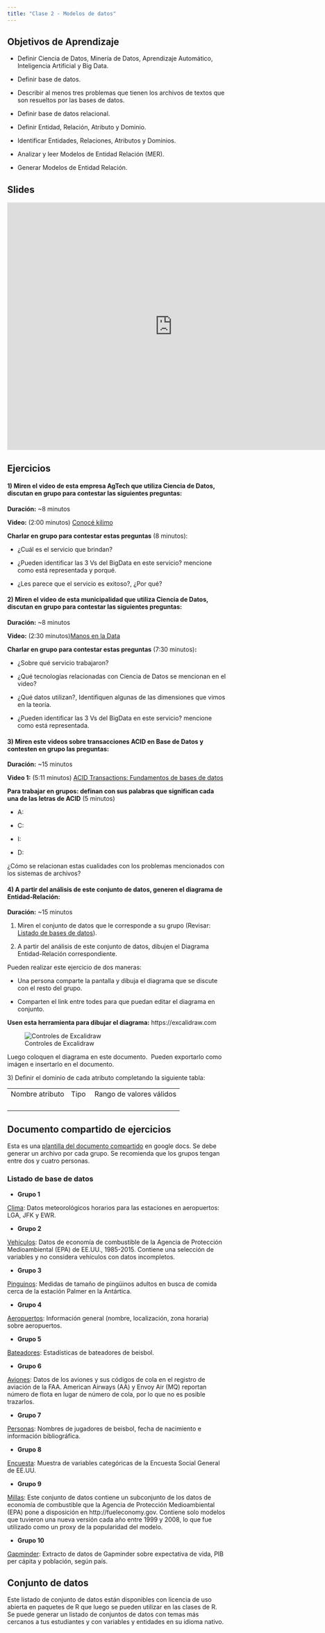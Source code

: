 ```yaml
---
title: "Clase 2 - Modelos de datos"
---
```


## Objetivos de Aprendizaje

-   Definir Ciencia de Datos, Minería de Datos, Aprendizaje Automático, Inteligencia Artificial y Big Data.

-   Definir base de datos.

-   Describir al menos tres problemas que tienen los archivos de textos que son resueltos por las bases de datos.

-   Definir base de datos relacional.

-   Definir Entidad, Relación, Atributo y Dominio.

-   Identificar Entidades, Relaciones, Atributos y Dominios.

-   Analizar y leer Modelos de Entidad Relación (MER).

-   Generar Modelos de Entidad Relación.

## Slides

<iframe src="https://docs.google.com/presentation/d/1hK34H55hKRaG8tn9LJ-AEayV2t9n3FVU1FBiP210Du0/embed?start=false&amp;loop=false&amp;delayms=3000" frameborder="0" width="760" height="569" allowfullscreen="true" mozallowfullscreen="true" webkitallowfullscreen="true">

</iframe>

## Ejercicios

#### 1) Miren el video de esta empresa AgTech que utiliza Ciencia de Datos, discutan en grupo para contestar las siguientes preguntas:

**Duración:** \~8 minutos

**Video:** (2:00 minutos) [Conocé kilimo](https://youtu.be/4lwa-6Li6t8)

**Charlar en grupo para contestar estas preguntas** (8 minutos):

-   ¿Cuál es el servicio que brindan? 

-   ¿Pueden identificar las 3 Vs del BigData en este servicio? mencione como está representada y porqué.

-   ¿Les parece que el servicio es exitoso?, ¿Por qué?\

#### 2) Miren el video de esta municipalidad que utiliza Ciencia de Datos, discutan en grupo para contestar las siguientes preguntas:

**Duración:** \~8 minutos

**Video:** (2:30 minutos)[Manos en la Data](https://www.youtube.com/watch?v=_s7YOkX6C2Y)

**Charlar en grupo para contestar estas preguntas** (7:30 minutos)**:**

-   ¿Sobre qué servicio trabajaron? 

-   ¿Qué tecnologías relacionadas con Ciencia de Datos se mencionan en el video? 

-   ¿Qué datos utilizan?, Identifiquen algunas de las dimensiones que vimos en la teoría.

-   ¿Pueden identificar las 3 Vs del BigData en este servicio? mencione como está representada.

#### 3) Miren este videos sobre transacciones ACID en Base de Datos y contesten en grupo las preguntas:

**Duración:** \~15 minutos

**Video 1:** (5:11 minutos) [ACID Transactions: Fundamentos de bases de datos](https://www.youtube.com/watch?v=0tAqp3w_K2o)

**Para trabajar en grupos: definan con sus palabras que significan cada una de las letras de ACID** (5 minutos)

-   A:

-   C:

-   I:

-   D:

¿Cómo se relacionan estas cualidades con los problemas mencionados con los sistemas de archivos? 

#### 4) A partir del análisis de este conjunto de datos, generen el diagrama de Entidad-Relación:

**Duración:** \~15 minutos

1.  Miren el conjunto de datos que le corresponde a su grupo (Revisar: [Listado de bases de datos](#listado-de-base-de-datos)).

2.  A partir del análisis de este conjunto de datos, dibujen el Diagrama Entidad-Relación correspondiente.

Pueden realizar este ejercicio de dos maneras:

-   Una persona comparte la pantalla y dibuja el diagrama que se discute con el resto del grupo.

-   Comparten el link entre todes para que puedan editar el diagrama en conjunto.

**Usen esta herramienta para dibujar el diagrama:** https://excalidraw.com

![Controles de Excalidraw](img/excalidraw.png){fig-alt="Pantalla de Excalidraw.  Arriba a la izquierda se marca el ícono para compartir y poder editar en grupo el diagrama (es el quinto y último icono en el menú).  También se marca el ícono para exportar el diagrama a una imagen (es el cuarto icono en el menú)"}

Luego coloquen el diagrama en este documento.  Pueden exportarlo como imágen e insertarlo en el documento.

3\) Definir el dominio de cada atributo completando la siguiente tabla:

|                 |       |                          |
|-----------------|-------|--------------------------|
| Nombre atributo | Tipo  | Rango de valores válidos |
|                 |       |                          |
|                 |       |                          |
|                 |       |                          |
|                 |       |                          |

::: callout-tip
## Documento compartido de ejercicios

Esta es una [plantilla del documento compartido](https://docs.google.com/document/d/1rTH3FnmbZkwT_-coW5vAXWghGWSttn5KowWSYftVRUc/edit?usp=sharing) en google docs. Se debe generar un archivo por cada grupo. Se recomienda que los grupos tengan entre dos y cuatro personas.
:::

### Listado de base de datos {#listado-de-base-de-datos}

-   **Grupo 1**

[Clima](https://drive.google.com/file/d/12s-769RMbqlYMJLT3jyiQJQQuElLhW81/view?usp=sharing): Datos meteorológicos horarios para las estaciones en aeropuertos: LGA, JFK y EWR.

-   **Grupo 2**

[Vehículos](https://drive.google.com/file/d/1BeWbefWcOWQSjO4toHVoaGh0o_lGX1rr/view?usp=sharing): Datos de economía de combustible de la Agencia de Protección Medioambiental (EPA) de EE.UU., 1985-2015. Contiene una selección de variables y no considera vehículos con datos incompletos.

-   **Grupo 3**

[Pinguinos](https://drive.google.com/file/d/1KKHJ2XBSWhxAyvupu19U283bYyx8LVCP/view?usp=sharing): Medidas de tamaño de pingüinos adultos en busca de comida cerca de la estación Palmer en la Antártica.

-   **Grupo 4**

[Aeropuertos](https://drive.google.com/file/d/1lM0qcLfCqKZBs_4bLOF6D6hfSWEX88is/view?usp=sharing): Información general (nombre, localización, zona horaria) sobre aeropuertos.

-   **Grupo 5**

[Bateadores](https://drive.google.com/file/d/1eHLF-SbEe-GsKZ1eWDACzjtE4WmXsG1a/view?usp=sharing): Estadísticas de bateadores de beisbol.

-   **Grupo 6**

[Aviones](https://drive.google.com/file/d/1YEOfQARhCyS7LkkaXSrREDqyfHkXyG6B/view?usp=sharing): Datos de los aviones y sus códigos de cola en el registro de aviación de la FAA. American Airways (AA) y Envoy Air (MQ) reportan número de flota en lugar de número de cola, por lo que no es posible trazarlos.

-   **Grupo 7**

[Personas](https://drive.google.com/file/d/1NZjpquj96Ay7gh9FSd6ML8cUJh3lU_mq/view?usp=sharing): Nombres de jugadores de beisbol, fecha de nacimiento e información bibliográfica.

-   **Grupo 8**

[Encuesta](https://drive.google.com/file/d/1HUMHZX_WOOiP2k8QBgF9DA1m1o_jN--0/view?usp=sharing): Muestra de variables categóricas de la Encuesta Social General de EE.UU.

-   **Grupo 9**

[Millas](https://drive.google.com/file/d/13QMhiIwWHSwJRGRF_OVC6BPEFqiEXAkH/view?usp=sharing): Este conjunto de datos contiene un subconjunto de los datos de economía de combustible que la Agencia de Protección Medioambiental (EPA) pone a disposición en http://fueleconomy.gov. Contiene solo modelos que tuvieron una nueva versión cada año entre 1999 y 2008, lo que fue utilizado como un proxy de la popularidad del modelo.

-   **Grupo 10**

[Gapminder](https://drive.google.com/file/d/1TGP8NNYz6-tuaIhvv_QTYJ6eSEJyE2fr/view?usp=sharing): Extracto de datos de Gapminder sobre expectativa de vida, PIB per cápita y población, según país.

::: callout-tip
## Conjunto de datos
Este listado de conjunto de datos están disponibles con licencia de uso abierta en paquetes de R que luego se pueden utilizar en las clases de R.  
Se puede generar un listado de conjuntos de datos con temas más cercanos a tus estudiantes y con variables y entidades en su idioma nativo.
:::

